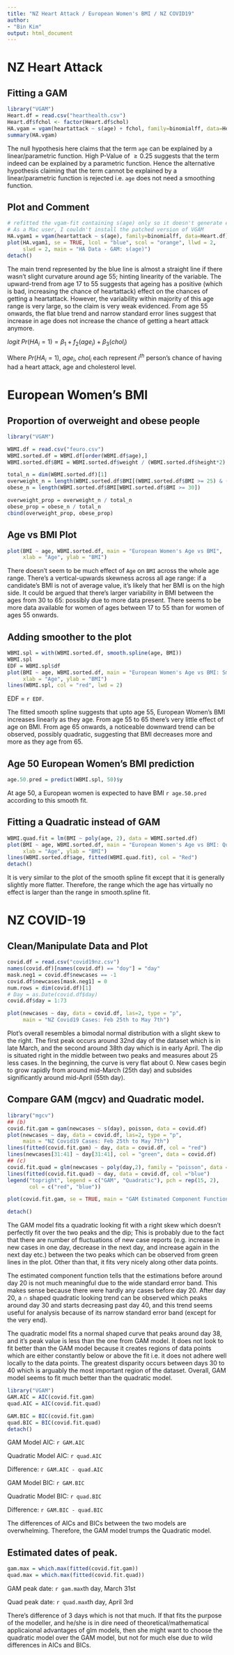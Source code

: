 ```yaml
---
title: "NZ Heart Attack / European Women's BMI / NZ COVID19"
author: 
- "Bin Kim"
output: html_document
---
```

# NZ Heart Attack

## Fitting a GAM

```r
library("VGAM")
Heart.df = read.csv("hearthealth.csv")
Heart.df$fchol <- factor(Heart.df$chol)
HA.vgam = vgam(heartattack ~ s(age) + fchol, family=binomialff, data=Heart.df)
summary(HA.vgam)
```

The null hypothesis here claims that the term `age` can be explained by a linear/parametric function. High P-Value of $\geq 0.25$ suggests that the term indeed can be explained by a parametric function. Hence the alternative hypothesis claiming that the term cannot be explained by a linear/parametric function is rejected i.e. `age` does not need a smoothing function.

## Plot and Comment

```r
# refitted the vgam-fit containing s(age) only so it doesn't generate errors
# As a Mac user, I couldn't install the patched version of VGAM
HA.vgam1 = vgam(heartattack ~ s(age), family=binomialff, data=Heart.df)
plot(HA.vgam1, se = TRUE, lcol = "blue", scol = "orange", llwd = 2,
     slwd = 2, main = "HA Data - GAM: s(age)")
detach()
```

The main trend represented by the blue line is almost a straight line if there wasn't slight curvature around age 55; hinting linearity of the variable. The upward-trend from age 17 to 55 suggests that ageing has a positive (which is bad, increasing the chance of heartattack) effect on the chances of getting a heartattack. However, the variability within majority of this age range is very large, so the claim is very weak evidenced. From age 55 onwards, the flat blue trend and narrow standard error lines suggest that increase in age does not increase the chance of getting a heart attack anymore. 


$logit \; Pr(HA_i = 1) = \beta_1 + f_2(age_i) + \beta_3(chol_i)$

Where $Pr(HA_i = 1), \; age_i, \; chol_i$ each represent $i^{th}$ person's chance of having had a heart attack, age and cholesterol level.

# European Women's BMI

## Proportion of overweight and obese people

```r
library("VGAM")

WBMI.df = read.csv("feuro.csv")
WBMI.sorted.df = WBMI.df[order(WBMI.df$age),]
WBMI.sorted.df$BMI = WBMI.sorted.df$weight / (WBMI.sorted.df$height*2)

total_n = dim(WBMI.sorted.df)[1]
overweight_n = length(WBMI.sorted.df$BMI[(WBMI.sorted.df$BMI >= 25) & (WBMI.sorted.df$BMI <30)])
obese_n = length(WBMI.sorted.df$BMI[WBMI.sorted.df$BMI >= 30])

overweight_prop = overweight_n / total_n
obese_prop = obese_n / total_n
cbind(overweight_prop, obese_prop)
```

## Age vs BMI Plot

```r
plot(BMI ~ age, WBMI.sorted.df, main = "European Women's Age vs BMI", 
     xlab = "Age", ylab = "BMI")
```

There doesn't seem to be much effect of `Age` on `BMI` across the whole age range. There's a vertical-upwards skewness across all age range: if a candidate's BMI is not of average value, it's likely that her BMI is on the high side. It could be argued that there's larger variability in BMI between the ages from 30 to 65: possibly due to more data present. There seems to be more data available for women of ages between 17 to 55 than for women of ages 55 onwards.

## Adding smoother to the plot

```r
WBMI.spl = with(WBMI.sorted.df, smooth.spline(age, BMI))
WBMI.spl
EDF = WBMI.spl$df
plot(BMI ~ age, WBMI.sorted.df, main = "European Women's Age vs BMI: Smooth Spline", 
     xlab = "Age", ylab = "BMI")
lines(WBMI.spl, col = "red", lwd = 2)
```

EDF = `r EDF`.

The fitted smooth spline suggests that upto age 55, European Women's BMI increases linearly as they age. From age 55 to 65 there's very little effect of age on BMI. From age 65 onwards, a noticeable downward trend can be observed, possibly quadratic, suggesting that BMI decreases more and more as they age from 65. 

## Age 50 European Women's BMI prediction
``` r
age.50.pred = predict(WBMI.spl, 50)$y
```

At age 50, a European women is expected to have BMI `r age.50.pred` according to this smooth fit.

## Fitting a Quadratic instead of GAM

```r

WBMI.quad.fit = lm(BMI ~ poly(age, 2), data = WBMI.sorted.df)
plot(BMI ~ age, WBMI.sorted.df, main = "European Women's Age vs BMI: Quadratic", 
     xlab = "Age", ylab = "BMI")
lines(WBMI.sorted.df$age, fitted(WBMI.quad.fit), col = "Red")
detach()
```

It is very similar to the plot of the smooth spline fit except that it is generally slightly more flatter. Therefore, the range which the age has virtually no effect is larger than the range in smooth.spline fit.

# NZ COVID-19

## Clean/Manipulate Data and Plot

``` r
covid.df = read.csv("covid19nz.csv")
names(covid.df)[names(covid.df) == "doy"] = "day"
mask.neg1 = covid.df$newcases == -1
covid.df$newcases[mask.neg1] = 0
num.rows = dim(covid.df)[1]
# Day = as.Date(covid.df$day)
covid.df$day = 1:73

plot(newcases ~ day, data = covid.df, las=2, type = "p", 
     main = "NZ Covid19 Cases: Feb 25th to May 7th")
```

Plot's overall resembles a bimodal normal distribution with a slight skew to the right. The first peak occurs around 32nd day of the dataset which is in late March, and the second around 38th day which is in early April. The dip is situated right in the middle between two peaks and measures about 25 less cases. In the beginning, the curve is very flat about 0. New cases begin to grow rapidly from around mid-March (25th day) and subsides significantly around mid-April (55th day).

## Compare GAM (mgcv) and Quadratic model.

```r
library("mgcv")
## (b)
covid.fit.gam = gam(newcases ~ s(day), poisson, data = covid.df)
plot(newcases ~ day, data = covid.df, las=2, type = "p", 
     main = "NZ Covid19 Cases: Feb 25th to May 7th")
lines(fitted(covid.fit.gam) ~ day, data = covid.df, col = "red")
lines(newcases[31:41] ~ day[31:41], col = "green", data = covid.df)
## (c)
covid.fit.quad = glm(newcases ~ poly(day,2), family = "poisson", data = covid.df)
lines(fitted(covid.fit.quad) ~ day, data = covid.df, col ="blue")
legend("topright", legend = c("GAM", "Quadratic"), pch = rep(15, 2), 
       col = c("red", "blue"))

plot(covid.fit.gam, se = TRUE, main = "GAM Estimated Component Function")

detach()

```

The GAM model fits a quadratic looking fit with a right skew which doesn't perfectly fit over the two peaks and the dip; This is probably due to the fact that there are number of fluctuations of new case reports (e.g. increase in new cases in one day, decrease in the next day, and increase again in the next day etc.) between the two peaks which can be observed from green lines in the plot. Other than that, it fits very nicely along other data points. 

The estimated component function tells that the estimations before around day 20 is not much meaningful due to the wide standard error band. This makes sense because there were hardly any cases before day 20. After day 20, a $\cap$ shaped quadratic looking trend can be observed which peaks around day 30 and starts decreasing past day 40, and this trend seems useful for analysis because of its narrow standard error band (except for the very end).

The quadratic model fits a normal shaped curve that peaks around day 38, and it's peak value is less than the one from GAM model. It does not look to fit better than the GAM model because it creates regions of data points which are either constantly below or above the fit i.e. it does not adhere well locally to the data points. The greatest disparity occurs between days 30 to 40 which is arguably the most important region of the dataset. Overall, GAM model seems to fit much better than the quadratic model.

``` r
library("VGAM")
GAM.AIC = AIC(covid.fit.gam)
quad.AIC = AIC(covid.fit.quad)

GAM.BIC = BIC(covid.fit.gam)
quad.BIC = BIC(covid.fit.quad)
detach()
```

GAM Model AIC: `r GAM.AIC`

Quadratic Model AIC: `r quad.AIC`

Difference: `r GAM.AIC - quad.AIC`


GAM Model BIC: `r GAM.BIC`

Quadratic Model BIC: `r quad.BIC`

Difference: `r GAM.BIC - quad.BIC`

The differences of AICs and BICs between the two models are overwhelming. Therefore, the GAM model trumps the Quadratic model.


## Estimated dates of peak.

```r
gam.max = which.max(fitted(covid.fit.gam))
quad.max = which.max(fitted(covid.fit.quad))
```

GAM peak date: `r gam.max`th day, March 31st

Quad peak date: `r quad.max`th day, April 3rd

There's difference of 3 days which is not that much. If that fits the purpose of the modeller, and he/she is in dire need of theoretical/mathematical applicaional advantages of glm models, then she might want to choose the quadratic model over the GAM model, but not for much else due to wild differences in AICs and BICs.








